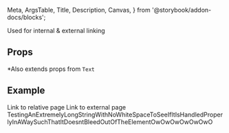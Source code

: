   Meta,
  ArgsTable,
  Title,
  Description,
  Canvas,
} from '@storybook/addon-docs/blocks';

<Meta title='Components/Link' component={Link} />

<Title>Link Component</Title>
<Description>Used for internal & external linking</Description>

<div style={{ margin: `4rem 0` }} />

## Props

<ArgsTable component={Link} />

\*Also extends props from `Text`

<div style={{ margin: `4rem 0` }} />

## Example

<Canvas isColumn>
  <Link to='/somewhere' bold>
    Link to relative page
  </Link>
  <Link to='https://google.ca' bold>
    Link to external page
  </Link>
  <Link to='/' bold>
    TestingAnExtremelyLongStringWithNoWhiteSpaceToSeeIfItIsHandledProperlyInAWaySuchThatItDoesntBleedOutOfTheElementOwOwOwOwOwOwO
  </Link>
</Canvas>
